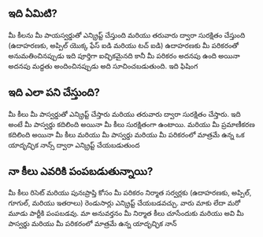## ఇది ఏమిటి?

<div className="h-2"/>

మీ కీలను మీ పాయస్వర్డుతో ఎన్క్రిప్ట్ చేస్తుంది మరియు తరువారు ద్వారా సురక్షితం చేస్తుంది (ఉదాహరణకు, అప్పిల్ యొక్క ఫేస్ ఐడి మరియు టచ్ ఐడి) ఉదాహరణకు మీ పరికరంతో అనుమతించినప్పుడు ఇది పూర్తిగా ఐచ్ఛికమైనది కానీ మీ పరికరం అదనపు ఉంది అయినా అదనపు మద్దతు అందించినప్పుడు అది సూచించబడుతుంది. ఇది ఫిషింగ

<div className="h-4"/>

## ఇది ఎలా పని చేస్తుంది?

<div className="h-2"/>

మీ కీలు మీ పాస్వర్డుతో ఎన్క్రిప్ట్ చేస్తారు మరియు తరువారు ద్వారా సురక్షితం చేస్తారు. ఇది అంటే మీ పాస్వర్డు కదిలింది అయినా మీ కీలు సురక్షితంగా ఉంటాయి. మరియు మీ ప్రమాణీకరణ కదిలింది అయినా మీ కీలు మరియు మీ పాస్వర్డు మరియు మీ పరికరంలో మాత్రమే ఉన్న ఒక యాదృచ్ఛిక నాన్స్ ద్వారా ఎన్క్రిప్ట్ చేయబడుతుంద

<div className="h-4"/>

## నా కీలు ఎవరికి పంపబడుతున్నాయి?

<div className="h-2"/>

మీ కీలు రిసెట్ మరియు పునఃప్రాప్తి కోసం మీ పరికరం నిర్మాత సర్వర్లకు (ఉదాహరణకు, అప్పిల్, గూగుల్, మరియు ఇతరాలు) రెండుసార్లు ఎన్క్రిప్ట్ చేయబడవచ్చు. వారు మాకు లేదా మరో మూడు పార్టీకి పంపబడవు. మా అనువర్తనం మీ నిర్మాత కీలు చూసేందుకు మరియు అవి మీ పాస్వర్డు మరియు మీ పరికరంలో మాత్రమే ఉన్న యాదృచ్ఛిక నాన్

